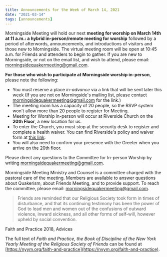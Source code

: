 ```yaml
---
title: Announcements for the Week of March 14, 2021
date: "2021-03-14"
tags: [announcements]
---
```


Morningside Meeting will hold our next **meeting for worship on March 14th at 11 a.m.: a hybrid in-person/remote meeting for worship** followed by a period of afterwords, announcements, and introductions of visitors and those new to Morningside. The virtual meeting room will be open at 10:45 a.m. for Friends and attenders to begin to gather. If you are new to Morningside, or not on the email list, and wish to attend, please email: [morningsidequakermeeting@gmail.com](mailto:morningsidequakermeeting@gmail.com).

**For those who wish to participate at Morningside worship in-person**, please note the following:

- You must reserve a place _in-advance_ via a link that will be sent later this week (If you are not on Morningside's mailing list, please contact [morningsidequakermeeting@gmail.com](mailto:morningsidequakermeeting@gmail.com) for the link.)
- The meeting room has a capacity of 20 people, so the RSVP system won't allow more than 20 people to register for Meeting.
- Meeting for Worship in-person will occur at Riverside Church on the **20th Floor**, a new location for us.
- To enter the Church, you must stop at the security desk to register and complete a health waiver. You can find Riverside's policy and waiver form at [this link](https://www.trcnyc.org/waiver/).
- You will also need to confirm your presence with the Greeter when you arrive on the 20th floor.

Please direct any questions to the Committee for In-person Worship by
writing [morningsidequakermeeting@gmail.com](mailto:morningsidequakermeeting@gmail.com).

Morningside Meeting Ministry and Counsel is a committee charged with the pastoral care of the meeting. Members are available to answer questions about Quakerism, about Friends Meeting, and to provide support. To reach the committee, please email: [morningsidequakermeeting@gmail.com](mailto:morningsidequakermeeting@gmail.com).

> Friends are reminded that our Religious Society took form in times of disturbance, and that its continuing testimony has been the power of God to lead men and women out of the confusions of outward violence, inward sickness, and all other forms of self-will, however upheld by social convention.

Faith and Practice 2018, Advices

The full text of _Faith and Practice, the Book of Discipline of the New York Yearly Meeting of the Religious Society of Friends_ can be found at [https://nyym.org/faith-and-practice](https://nyym.org/faith-and-practice).
